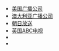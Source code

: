 *[[美国广播公司|美国广播公司]]
*[[澳大利亚广播公司|澳大利亚广播公司]]
*[[朝日放送|朝日放送]]
*[[ABC週末電視|英国ABC电视]]
*{{le|尼泊尔ABC电视|ABC Television (Nepal)}}
*{{link-es|巴拉圭ABC电视|ABC TV (Paraguay)}}
{{disambig|Cat=组织机构消歧义}}
